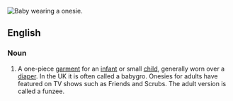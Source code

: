 [[Image:Baby.jpg|thumb|right|Baby wearing a onesie.]]
{{wikipedia}}
==English==

===Noun===
{{en-noun}}
# {{US}} A one-piece [[garment]] for an [[infant]] or small [[child]], generally worn over a [[diaper]]. In the UK it is often called a babygro. Onesies for adults have featured on TV shows such as Friends and Scrubs. The adult version is called a funzee.